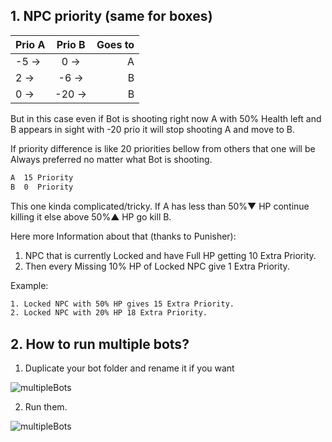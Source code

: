 ## 1. NPC priority (same for boxes)

|    Prio A    |    Prio B    |   Goes to   |
| :----------- | :----------: | ----------: |
|  -5 -> |  0 -> |  A  |
|  2  -> |  -6 -> |  B  |
|  0 -> |  -20 -> |  B  |

But in this case even if Bot is shooting right now A with 50% Health left and B appears in sight with -20 prio it will stop shooting A and move to B.

If priority difference is like 20 priorities bellow from others that one will be Always preferred no matter what Bot is shooting.

```bash
A  15 Priority
B  0  Priority
```
This one kinda complicated/tricky. If A has less than 50%▼ HP continue killing it else above 50%▲ HP go kill B.

Here more Information about that (thanks to Punisher):

1. NPC that is currently Locked and have Full HP getting 10 Extra Priority.
2. Then every Missing 10% HP of Locked NPC give 1 Extra Priority.

Example:
```bash
1. Locked NPC with 50% HP gives 15 Extra Priority.
2. Locked NPC with 20% HP 18 Extra Priority.
```

## 2. How to run multiple bots?

1. Duplicate your bot folder and rename it if you want

![multipleBots](public/multipleBots1.png)

2. Run them.

![multipleBots](public/multipleBots2.png)